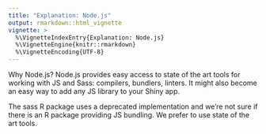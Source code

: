 ```yaml
---
title: "Explanation: Node.js"
output: rmarkdown::html_vignette
vignette: >
  %\VignetteIndexEntry{Explanation: Node.js}
  %\VignetteEngine{knitr::rmarkdown}
  %\VignetteEncoding{UTF-8}
---
```


Why Node.js?
Node.js provides easy access to state of the art tools
for working with JS and Sass: compilers, bundlers, linters.
It might also become an easy way to add any JS library to your Shiny app.

The sass R package uses a deprecated implementation
and we're not sure if there is an R package providing JS bundling.
We prefer to use state of the art tools.
